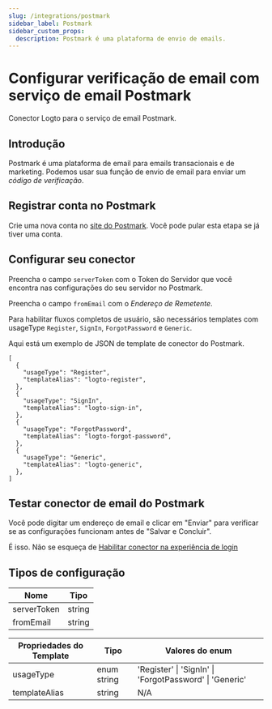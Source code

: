 ```yaml
---
slug: /integrations/postmark
sidebar_label: Postmark
sidebar_custom_props:
  description: Postmark é uma plataforma de envio de emails.
---
```



# Configurar verificação de email com serviço de email Postmark

Conector Logto para o serviço de email Postmark.

<GuideTip />

## Introdução

Postmark é uma plataforma de email para emails transacionais e de marketing. Podemos usar sua função de envio de email para enviar um _código de verificação_.

## Registrar conta no Postmark

Crie uma nova conta no [site do Postmark](https://postmark.com/). Você pode pular esta etapa se já tiver uma conta.

## Configurar seu conector

Preencha o campo `serverToken` com o Token do Servidor que você encontra nas configurações do seu servidor no Postmark.

Preencha o campo `fromEmail` com o _Endereço de Remetente_.

Para habilitar fluxos completos de usuário, são necessários templates com usageType `Register`, `SignIn`, `ForgotPassword` e `Generic`.

Aqui está um exemplo de JSON de template de conector do Postmark.

```jsonc
[
  {
    "usageType": "Register",
    "templateAlias": "logto-register",
  },
  {
    "usageType": "SignIn",
    "templateAlias": "logto-sign-in",
  },
  {
    "usageType": "ForgotPassword",
    "templateAlias": "logto-forgot-password",
  },
  {
    "usageType": "Generic",
    "templateAlias": "logto-generic",
  },
]
```

## Testar conector de email do Postmark

Você pode digitar um endereço de email e clicar em "Enviar" para verificar se as configurações funcionam antes de "Salvar e Concluir".

É isso. Não se esqueça de [Habilitar conector na experiência de login](/connectors/email-connectors/#enable-email-sign-up-or-sign-in)

## Tipos de configuração

| Nome        | Tipo   |
| ----------- | ------ |
| serverToken | string |
| fromEmail   | string |

| Propriedades do Template | Tipo        | Valores do enum                                         |
| ------------------------ | ----------- | ------------------------------------------------------- |
| usageType                | enum string | 'Register' \| 'SignIn' \| 'ForgotPassword' \| 'Generic' |
| templateAlias            | string      | N/A                                                     |
